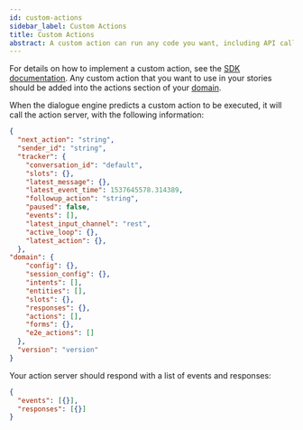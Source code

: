 ```yaml
---
id: custom-actions
sidebar_label: Custom Actions
title: Custom Actions
abstract: A custom action can run any code you want, including API calls, database queries etc. They can turn on the lights, add an event to a calendar, check a user's bank balance, or anything else you can imagine.
---
```


For details on how to implement a custom action, see the [SDK documentation](https://rasa.com/docs/action-server/running-action-server).
Any custom action that you want to use in your stories should be added into the
actions section of your [domain](./domain.mdx).


When the dialogue engine predicts a custom action to be executed, it will call
the action server, with the following information:

```json
{
  "next_action": "string",
  "sender_id": "string",
  "tracker": {
    "conversation_id": "default",
    "slots": {},
    "latest_message": {},
    "latest_event_time": 1537645578.314389,
    "followup_action": "string",
    "paused": false,
    "events": [],
    "latest_input_channel": "rest",
    "active_loop": {},
    "latest_action": {},
  },
"domain": {
    "config": {},
    "session_config": {},
    "intents": [],
    "entities": [],
    "slots": {},
    "responses": {},
    "actions": [],
    "forms": {},
    "e2e_actions": []
  },
  "version": "version"
}
```

Your action server should respond with a list of events and responses:

```json
{
  "events": [{}],
  "responses": [{}]
}
```
